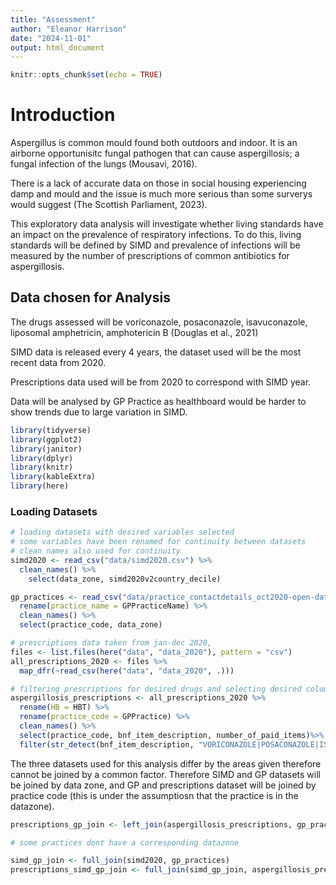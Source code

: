 ```yaml
---
title: "Assessment"
author: "Eleanor Harrison"
date: "2024-11-01"
output: html_document
---
```


```r
knitr::opts_chunk$set(echo = TRUE)
```

# Introduction

Aspergillus is common mould found both outdoors and indoor. It is an airborne opportunisitc fungal pathogen that can cause aspergillosis; a fungal infection of the lungs (Mousavi, 2016).


There is a lack of accurate data on those in social housing experiencing damp and mould and the issue is much more serious than some surverys would suggest (The Scottish Parliament, 2023).


This exploratory data analysis will investigate whether living standards have an impact on the prevalence of respiratory infections. To do this, living standards will be defined by SIMD and prevalence of infections will be measured by the number of prescriptions of common antibiotics for aspergillosis.

## Data chosen for Analysis

The drugs assessed will be voriconazole, posaconazole, isavuconazole, liposomal amphetricin, amphotericin B
(Douglas et al., 2021)

SIMD data is released every 4 years, the dataset used will be the most recent data from 2020.

Prescriptions data used will be from 2020 to correspond with SIMD year.

Data will be analysed by GP Practice as healthboard would be harder to show trends due to large variation in SIMD.

```r
library(tidyverse)
library(ggplot2)
library(janitor)
library(dplyr)
library(knitr)
library(kableExtra)
library(here)
```

### Loading Datasets

```r
# loading datasets with desired variables selected
# some variables have been renamed for continuity between datasets
# clean names also used for continuity
simd2020 <- read_csv("data/simd2020.csv") %>% 
  clean_names() %>% 
    select(data_zone, simd2020v2country_decile)

gp_practices <- read_csv("data/practice_contactdetails_oct2020-open-data.csv") %>% 
  rename(practice_name = GPPracticeName) %>% 
  clean_names() %>% 
  select(practice_code, data_zone)

# prescriptions data taken from jan-dec 2020, 
files <- list.files(here("data", "data_2020"), pattern = "csv")
all_prescriptions_2020 <- files %>% 
  map_dfr(~read_csv(here("data", "data_2020", .)))

```

```r
# filtering prescriptions for desired drugs and selecting desired columns
aspergillosis_prescriptions <- all_prescriptions_2020 %>% 
  rename(HB = HBT) %>%
  rename(practice_code = GPPractice) %>% 
  clean_names() %>% 
  select(practice_code, bnf_item_description, number_of_paid_items)%>% 
  filter(str_detect(bnf_item_description, "VORICONAZOLE|POSACONAZOLE|ISUVACONAZOLE|AMPHOTERECIN"))
```

The three datasets used for this analysis differ by the areas given therefore cannot be joined by a common factor. Therefore SIMD and GP datasets will be joined by data zone, and GP and prescriptions dataset will be joined by practice code (this is under the assumptiosn that the practice is in the datazone).

```r
prescriptions_gp_join <- left_join(aspergillosis_prescriptions, gp_practices)

# some practices dont have a corresponding datazone

simd_gp_join <- full_join(simd2020, gp_practices)
prescriptions_simd_gp_join <- full_join(simd_gp_join, aspergillosis_prescriptions)
```






